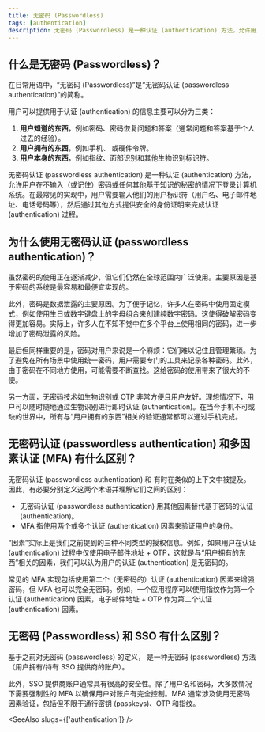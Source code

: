 ```yaml
---
title: 无密码 (Passwordless)
tags: [authentication]
description: 无密码 (Passwordless) 是一种认证 (authentication) 方法，允许用户在不输入（或记住）密码或任何其他基于知识的秘密的情况下登录计算机系统。
---
```


## 什么是无密码 (Passwordless)？

在日常用语中，“无密码 (Passwordless)”是“无密码认证 (passwordless authentication)”的简称。

用户可以提供用于认证 (authentication) 的信息主要可以分为三类：

1. **用户知道的东西**，例如密码、密码恢复问题和答案（通常问题和答案基于个人过去的经验）。
2. **用户拥有的东西**，例如手机、<Ref slug='otp' /> 或硬件令牌。
3. **用户本身的东西**，例如指纹、面部识别和其他生物识别标识符。

无密码认证 (passwordless authentication) 是一种认证 (authentication) 方法，允许用户在不输入（或记住）密码或任何其他基于知识的秘密的情况下登录计算机系统。在最常见的实现中，用户需要输入他们的用户标识符（用户名、电子邮件地址、电话号码等），然后通过其他方式提供安全的身份证明来完成认证 (authentication) 过程。

## 为什么使用无密码认证 (passwordless authentication)？

虽然密码的使用正在逐渐减少，但它们仍然在全球范围内广泛使用。主要原因是基于密码的系统是最容易和最便宜实现的。

此外，密码是数据泄露的主要原因。为了便于记忆，许多人在密码中使用固定模式，例如使用生日或数字键盘上的字母组合来创建纯数字密码。这使得破解密码变得更加容易。实际上，许多人在不知不觉中在多个平台上使用相同的密码，进一步增加了密码泄露的风险。

最后但同样重要的是，密码对用户来说是一个麻烦：它们难以记住且管理繁琐。为了避免在所有场景中使用统一密码，用户需要专门的工具来记录各种密码。此外，由于密码在不同地方使用，可能需要不断查找。这给密码的使用带来了很大的不便。

另一方面，无密码技术如生物识别或 OTP 非常方便且用户友好。理想情况下，用户可以随时随地通过生物识别进行即时认证 (authentication)。在当今手机不可或缺的世界中，所有与“用户拥有的东西”相关的验证通常都可以通过手机完成。

## 无密码认证 (passwordless authentication) 和多因素认证 (MFA) 有什么区别？

无密码认证 (passwordless authentication) 和 <Ref slug='mfa' /> 有时在类似的上下文中被提及。因此，有必要分别定义这两个术语并理解它们之间的区别：

- 无密码认证 (passwordless authentication) 用其他因素替代基于密码的认证 (authentication)。
- MFA 指使用两个或多个认证 (authentication) 因素来验证用户的身份。

“因素”实际上是我们之前提到的三种不同类型的授权信息。例如，如果用户在认证 (authentication) 过程中仅使用电子邮件地址 + OTP，这就是与“用户拥有的东西”相关的因素，我们可以认为用户的认证 (authentication) 是无密码的。

常见的 MFA 实现包括使用第二个（无密码的）认证 (authentication) 因素来增强密码，但 MFA 也可以完全无密码。例如，一个应用程序可以使用指纹作为第一个认证 (authentication) 因素，电子邮件地址 + OTP 作为第二个认证 (authentication) 因素。

## 无密码 (Passwordless) 和 SSO 有什么区别？

基于之前对无密码 (passwordless) 的定义，<Ref slug='single-sign-on' /> 是一种无密码 (passwordless) 方法（用户拥有/持有 SSO 提供商的账户）。

此外，SSO 提供商账户通常具有很高的安全性。除了用户名和密码，大多数情况下需要强制性的 MFA 以确保用户对账户有完全控制。MFA 通常涉及使用无密码因素验证，包括但不限于通行密钥 (passkeys)、OTP 和指纹。

<SeeAlso slugs={['authentication']} />